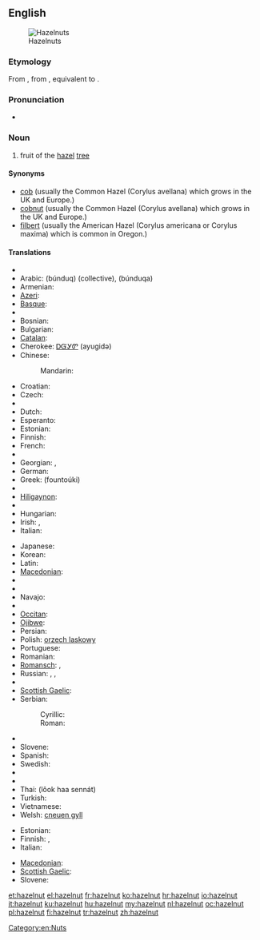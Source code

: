 ==English==
[[Image:Hazelnuts.jpg|thumb|Hazelnuts]]

===Etymology===
From {{etyl|enm}} {{term|haselnote|lang=enm}}, from {{etyl|ang}} {{term|hæselhnutu||hazelnut|lang=ang}}, equivalent to {{compound|hazel|nut|lang=-}}.

===Pronunciation===
* {{audio|en-us-hazelnut.ogg|Audio (US)}}

===Noun===
{{en-noun}}

# fruit of the [[hazel]] [[tree]]

====Synonyms====
* [[cob]]  (usually the Common Hazel (Corylus avellana) which grows in the UK and Europe.)
* [[cobnut]]  (usually the Common Hazel (Corylus avellana) which grows in the UK and Europe.)
* [[filbert]]  (usually the American Hazel (Corylus americana or Corylus maxima) which is common in Oregon.)

====Translations====
{{trans-top|fruit}}
* {{trreq|sq}}
* Arabic: {{Arab|[[بندق|بُنْدُق]]}} (búnduq) {{m}} (collective), {{Arab|[[بندقة|بُنْدُقَة]]}} (búnduqa) {{f}}
* Armenian: {{t-|hy|պնդուկ|tr=pnduk}}
* [[Azeri]]: {{t|az|fındıq|xs=Azeri}}
* [[Basque]]: {{t-|eu|hur|xs=Basque}}
* {{trreq|bn}}
* Bosnian: {{t-|bs|lješnik|m}}
* Bulgarian: {{t-|bg|лешник|m|tr=léšnik}}
* [[Catalan]]: {{t-|ca|avellana|f}}
* Cherokee: [[ᎠᏳᎩᏛ]] (ayugidǝ)
* Chinese:
*: Mandarin: {{t-|cmn|榛子|tr=zhēnzi|sc=Hani}}
* Croatian: {{t|hr|lješnjak|m}}
* Czech: {{t-|cs|lískový ořech|m}}
* {{trreq|da}}
* Dutch: {{t+|nl|hazelnoot|f}}
* Esperanto: {{t-|eo|avelo|xs=Esperanto}}
* Estonian: {{t|et|sarapuupähkel}}
* Finnish: {{t+|fi|hasselpähkinä}}
* French: {{t+|fr|noisette|f}}
* {{trreq|gl}}
* Georgian: {{t-|ka|კაკალი|tr=kakali|sc=Geor|xs=Georgian}}, {{t-|ka|ნიგოზი|tr=nigozi|sc=Geor|xs=Georgian}}
* German: {{t-|de|Haselnuss|f}}
* Greek: {{t+|el|φουντούκι|n}} (fountoúki)
* {{trreq|he}}
* [[Hiligaynon]]: {{tø|hil|abelyana|alt=abelyána}}
* {{trreq|hi}}
* Hungarian: {{t+|hu|mogyoró}}
* Irish: {{t-|ga|cnó coill|m|xs=Irish}}, {{t-|ga|cnó gaelach|m|xs=Irish}}
* Italian: {{t+|it|nocciola|f}}
{{trans-mid}}
* Japanese: {{t|ja|ハシバミ|tr=hashibami}}
* Korean: {{t|ko|개암나무|tr=gaeamnamu|sc=Hang}}
* Latin: {{t-|la|abellana}}
* [[Macedonian]]: {{t-|mk|лешник|m|tr=léšnik}}
* {{trreq|ml}}
* {{trreq|mr}}
* Navajo: {{tø|nv|neeshchʼíínímazí}}
* {{trreq|no}}
* [[Occitan]]: {{t+|oc|avelana|f|xs=Occitan}}
* [[Ojibwe]]: {{tø|oj|bagaan}}
* Persian: {{t-|fa|فندق|xs=Persian}}
* Polish: [[orzech laskowy]] {{m}}
* Portuguese: {{t+|pt|avelã|f}}
* Romanian: {{t-|ro|alună}}
* [[Romansch]]: {{t|rm|nitschola|f}}, {{t|rm|nitschoula|f}}
* Russian: {{t|ru|лесной орех|m|tr=lesnój oréx}}, {{t|ru|фундук|m|tr=fundúk}},  {{t+|ru|орех|m|tr=oréx}}
* {{trreq|sa}}
* [[Scottish Gaelic]]: {{t|gd|cnò challtainn|f}}
* Serbian:
*: Cyrillic: {{t-|sr|лешник|m|sc=Cyrl}}
*: Roman: {{t-|sr|lešnik|m}}
* {{trreq|sk}}
* Slovene: {{t+|sl|lešnik|m}}
* Spanish: {{t+|es|avellana|f}}
* Swedish: {{t+|sv|hasselnöt|c}}
* {{trreq|ta}}
* {{trreq|te}}
* Thai: {{Thai|[[ลูกฮาเซลนัท]]}} (lôok haa sennát)
* Turkish: {{t+|tr|fındık}}
* Vietnamese: {{t|vi|hạt phỉ|xs=Vietnamese}}
* Welsh: [[cneuen gyll]] {{f}}
{{trans-bottom}}

{{trans-top|shrub}}
* Estonian: {{t|et|sarapuu}}
* Finnish: {{t+|fi|pähkinäpensas}},  {{t|fi|euroopanpähkinäpensas}}
* Italian: {{t|it|nocciòlo|m}}
{{trans-mid}}
* [[Macedonian]]: {{t-|mk|лешник|m|tr=léšnik}}
* [[Scottish Gaelic]]: {{t|gd|calltainn|f}}
* Slovene: {{t+|sl|leska|f}}
{{trans-bottom}}

[[Category:en:Nuts]]

[[et:hazelnut]]
[[el:hazelnut]]
[[fr:hazelnut]]
[[ko:hazelnut]]
[[hr:hazelnut]]
[[io:hazelnut]]
[[it:hazelnut]]
[[ku:hazelnut]]
[[hu:hazelnut]]
[[my:hazelnut]]
[[nl:hazelnut]]
[[oc:hazelnut]]
[[pl:hazelnut]]
[[fi:hazelnut]]
[[tr:hazelnut]]
[[zh:hazelnut]]